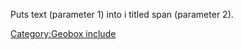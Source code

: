 <includeonly><span title="{{{2|}}}">{{{1|}}}</span></includeonly><noinclude>
Puts text (parameter 1) into i titled span (parameter 2).
[[Category:Geobox include]]
</noinclude>